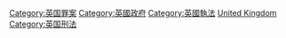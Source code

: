 [[Category:英国罪案|Category:英国罪案]]
[[Category:英國政府|Category:英國政府]]
[[Category:英國執法|Category:英國執法]]
[[Category:各国刑法体系|United Kingdom]]
[[Category:英国刑法|Category:英国刑法]]